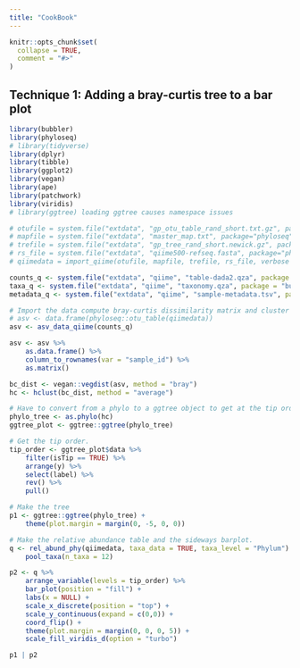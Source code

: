 ```yaml
---
title: "CookBook"
---
```


```r
knitr::opts_chunk$set(
  collapse = TRUE,
  comment = "#>"
)
```

## Technique 1: Adding a bray-curtis tree to a bar plot

```r
library(bubbler)
library(phyloseq)
# library(tidyverse)
library(dplyr)
library(tibble)
library(ggplot2)
library(vegan)
library(ape)
library(patchwork)
library(viridis)
# library(ggtree) loading ggtree causes namespace issues
```


```r
# otufile = system.file("extdata", "gp_otu_table_rand_short.txt.gz", package="phyloseq")
# mapfile = system.file("extdata", "master_map.txt", package="phyloseq")
# trefile = system.file("extdata", "gp_tree_rand_short.newick.gz", package="phyloseq")
# rs_file = system.file("extdata", "qiime500-refseq.fasta", package="phyloseq")
# qiimedata = import_qiime(otufile, mapfile, trefile, rs_file, verbose = FALSE)

counts_q <- system.file("extdata", "qiime", "table-dada2.qza", package = "bubbler")
taxa_q <- system.file("extdata", "qiime", "taxonomy.qza", package = "bubbler")
metadata_q <- system.file("extdata", "qiime", "sample-metadata.tsv", package = "bubbler")

# Import the data compute bray-curtis dissimilarity matrix and cluster
# asv <- data.frame(phyloseq::otu_table(qiimedata))
asv <- asv_data_qiime(counts_q)

asv <- asv %>%
    as.data.frame() %>%
    column_to_rownames(var = "sample_id") %>%
    as.matrix()

bc_dist <- vegan::vegdist(asv, method = "bray")
hc <- hclust(bc_dist, method = "average")

# Have to convert from a phylo to a ggtree object to get at the tip order. 
phylo_tree <- as.phylo(hc)
ggtree_plot <- ggtree::ggtree(phylo_tree)

# Get the tip order.
tip_order <- ggtree_plot$data %>%
    filter(isTip == TRUE) %>%
    arrange(y) %>%
    select(label) %>%
    rev() %>%
    pull()

# Make the tree
p1 <- ggtree::ggtree(phylo_tree) +
    theme(plot.margin = margin(0, -5, 0, 0))

# Make the relative abundance table and the sideways barplot.
q <- rel_abund_phy(qiimedata, taxa_data = TRUE, taxa_level = "Phylum") %>%
    pool_taxa(n_taxa = 12)

p2 <- q %>%
    arrange_variable(levels = tip_order) %>%
    bar_plot(position = "fill") +
    labs(x = NULL) +
    scale_x_discrete(position = "top") +
    scale_y_continuous(expand = c(0,0)) +
    coord_flip() +
    theme(plot.margin = margin(0, 0, 0, 5)) + 
    scale_fill_viridis_d(option = "turbo")

p1 | p2
```
